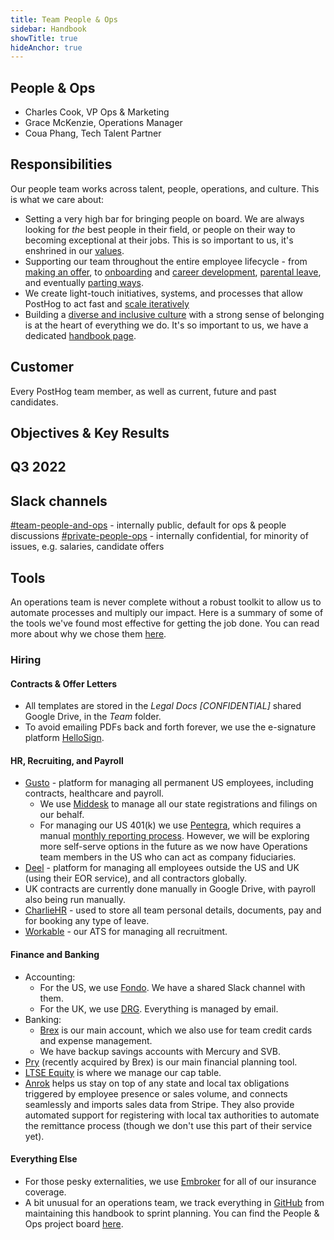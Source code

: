 ```yaml
---
title: Team People & Ops
sidebar: Handbook
showTitle: true
hideAnchor: true
---
```



## People & Ops

- Charles Cook, VP Ops & Marketing
- Grace McKenzie, Operations Manager
- Coua Phang, Tech Talent Partner

<Mission />

## Responsibilities

Our people team works across talent, people, operations, and culture. This is what we care about:

- Setting a very high bar for bringing people on board. We are always looking for _the_ best people in their field, or people on their way to becoming exceptional at their jobs. This is so important to us, it's enshrined in our [values](https://posthog.com/handbook/company/values#talent-compounds).
- Supporting our team throughout the entire employee lifecycle - from [making an offer](https://posthog.com/handbook/people/compensation), to [onboarding](https://posthog.com/handbook/people/onboarding) and [career development](https://posthog.com/handbook/people/feedback), [parental leave](https://posthog.com/handbook/people/time-off), and eventually [parting ways](https://posthog.com/handbook/people/compensation). 
- We create light-touch initiatives, systems, and processes that allow PostHog to act fast and [scale iteratively](/handbook/company/culture#iteration) 
- Building a [diverse and inclusive culture](/handbook/company/diversity) with a strong sense of belonging is at the heart of everything we do. It's so important to us, we have a dedicated [handbook page](https://posthog.com/handbook/company/diversity).

## Customer

Every PostHog team member, as well as current, future and past candidates. 

## Objectives & Key Results

## Q3 2022 

<Objectives />

## Slack channels

[#team-people-and-ops](https://posthog.slack.com/messages/team-people-and-ops) - internally public, default for ops & people discussions
[#private-people-ops](https://posthog.slack.com/messages/private-people-ops) - internally confidential, for minority of issues, e.g. salaries, candidate offers

## Tools

An operations team is never complete without a robust toolkit to allow us to automate processes and multiply our impact. Here is a summary of some of the tools we've found most effective for getting the job done. You can read more about why we chose them [here](https://posthog.com/blog/startup-ops-toolkit).

### Hiring

#### **Contracts & Offer Letters**

- All templates are stored in the _Legal Docs [CONFIDENTIAL]_ shared Google Drive, in the _Team_ folder. 
- To avoid emailing PDFs back and forth forever, we use the e-signature platform [HelloSign](https://hellosign.com/).

#### **HR, Recruiting, and Payroll**

- [Gusto](https://www.gusto.com/) - platform for managing all permanent US employees, including contracts, healthcare and payroll. 
  - We use [Middesk](https://www.middesk.com/) to manage all our state registrations and filings on our behalf. 
  - For managing our US 401(k) we use [Pentegra](https://www.pentegra.com/), which requires a manual [monthly reporting process](https://docs.google.com/document/d/1hgCDpI280xbor75LyGUFmwjr_AVx3n-F57Iz_-YhNaA/edit?usp=sharing). However, we will be exploring more self-serve options in the future as we now have Operations team members in the US who can act as company fiduciaries.
- [Deel](https://www.letsdeel.com/) - platform for managing all employees outside the US and UK (using their EOR service), and all contractors globally. 
- UK contracts are currently done manually in Google Drive, with payroll also being run manually. 
- [CharlieHR](https://www.charliehr.com/) - used to store all team personal details, documents, pay and for booking any type of leave.
- [Workable](https://www.workable.com) - our ATS for managing all recruitment. 

#### **Finance and Banking**

- Accounting:
  - For the US, we use [Fondo](https://www.tryfondo.com). We have a shared Slack channel with them. 
  - For the UK, we use [DRG](https://www.donaldreid.co.uk/). Everything is managed by email. 
- Banking:
  - [Brex](https://www.brex.com/) is our main account, which we also use for team credit cards and expense management.
  - We have backup savings accounts with Mercury and SVB. 
- [Pry](http://pry.co/) (recently acquired by Brex) is our main financial planning tool. 
- [LTSE Equity](https://equity.ltse.com/) is where we manage our cap table. 
- [Anrok](https://anrok.com/) helps us stay on top of any state and local tax obligations triggered by employee presence or sales volume, and connects seamlessly and imports sales data from Stripe. They also provide automated support for registering with local tax authorities to automate the remittance process (though we don't use this part of their service yet). 

#### **Everything Else**

- For those pesky externalities, we use [Embroker](https://www.embroker.com/) for all of our insurance coverage.
- A bit unusual for an operations team, we track everything in [GitHub](https://github.com/) from maintaining this handbook to sprint planning. You can find the People & Ops project board [here](https://github.com/orgs/PostHog/projects/2?fullscreen=true).




